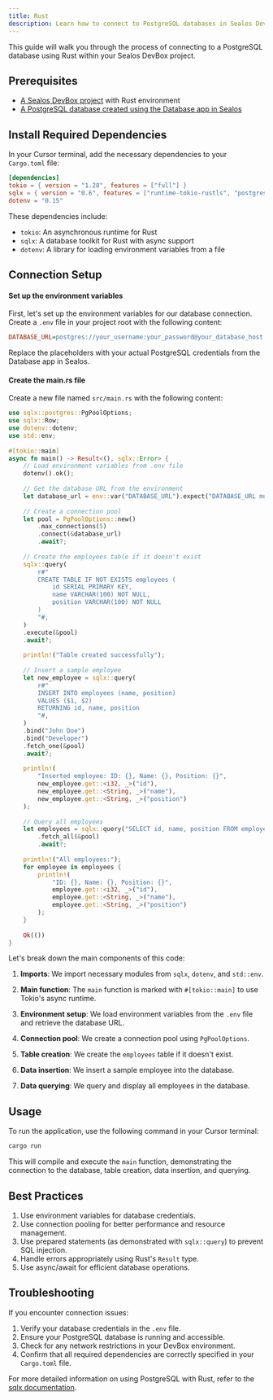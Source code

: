 ```yaml
---
title: Rust
description: Learn how to connect to PostgreSQL databases in Sealos DevBox using Rust
---
```


This guide will walk you through the process of connecting to a PostgreSQL database using Rust within your Sealos DevBox project.

## Prerequisites

- [A Sealos DevBox project](/docs/guides/fundamentals/create-a-project) with Rust environment
- [A PostgreSQL database created using the Database app in Sealos](./)

## Install Required Dependencies

In your Cursor terminal, add the necessary dependencies to your `Cargo.toml` file:

```toml
[dependencies]
tokio = { version = "1.28", features = ["full"] }
sqlx = { version = "0.6", features = ["runtime-tokio-rustls", "postgres"] }
dotenv = "0.15"
```

These dependencies include:
- `tokio`: An asynchronous runtime for Rust
- `sqlx`: A database toolkit for Rust with async support
- `dotenv`: A library for loading environment variables from a file

## Connection Setup

<div className='fd-steps [&_h4]:fd-step'>

#### Set up the environment variables

First, let's set up the environment variables for our database connection. Create a `.env` file in your project root with the following content:

```ini title=".env"
DATABASE_URL=postgres://your_username:your_password@your_database_host:5432/your_database_name
```

Replace the placeholders with your actual PostgreSQL credentials from the Database app in Sealos.

#### Create the main.rs file

Create a new file named `src/main.rs` with the following content:

```rust title="src/main.rs"
use sqlx::postgres::PgPoolOptions;
use sqlx::Row;
use dotenv::dotenv;
use std::env;
 
#[tokio::main]
async fn main() -> Result<(), sqlx::Error> {
    // Load environment variables from .env file
    dotenv().ok();
 
    // Get the database URL from the environment
    let database_url = env::var("DATABASE_URL").expect("DATABASE_URL must be set");
 
    // Create a connection pool
    let pool = PgPoolOptions::new()
        .max_connections(5)
        .connect(&database_url)
        .await?;
 
    // Create the employees table if it doesn't exist
    sqlx::query(
        r#"
        CREATE TABLE IF NOT EXISTS employees (
            id SERIAL PRIMARY KEY,
            name VARCHAR(100) NOT NULL,
            position VARCHAR(100) NOT NULL
        )
        "#,
    )
    .execute(&pool)
    .await?;
 
    println!("Table created successfully");
 
    // Insert a sample employee
    let new_employee = sqlx::query(
        r#"
        INSERT INTO employees (name, position)
        VALUES ($1, $2)
        RETURNING id, name, position
        "#,
    )
    .bind("John Doe")
    .bind("Developer")
    .fetch_one(&pool)
    .await?;
 
    println!(
        "Inserted employee: ID: {}, Name: {}, Position: {}",
        new_employee.get::<i32, _>("id"),
        new_employee.get::<String, _>("name"),
        new_employee.get::<String, _>("position")
    );
 
    // Query all employees
    let employees = sqlx::query("SELECT id, name, position FROM employees")
        .fetch_all(&pool)
        .await?;
 
    println!("All employees:");
    for employee in employees {
        println!(
            "ID: {}, Name: {}, Position: {}",
            employee.get::<i32, _>("id"),
            employee.get::<String, _>("name"),
            employee.get::<String, _>("position")
        );
    }
 
    Ok(())
}
```

Let's break down the main components of this code:

1. **Imports**: We import necessary modules from `sqlx`, `dotenv`, and `std::env`.

2. **Main function**: The `main` function is marked with `#[tokio::main]` to use Tokio's async runtime.

3. **Environment setup**: We load environment variables from the `.env` file and retrieve the database URL.

4. **Connection pool**: We create a connection pool using `PgPoolOptions`.

5. **Table creation**: We create the `employees` table if it doesn't exist.

6. **Data insertion**: We insert a sample employee into the database.

7. **Data querying**: We query and display all employees in the database.

</div>

## Usage

To run the application, use the following command in your Cursor terminal:

```bash
cargo run
```

This will compile and execute the `main` function, demonstrating the connection to the database, table creation, data insertion, and querying.

## Best Practices

1. Use environment variables for database credentials.
2. Use connection pooling for better performance and resource management.
3. Use prepared statements (as demonstrated with `sqlx::query`) to prevent SQL injection.
4. Handle errors appropriately using Rust's `Result` type.
5. Use async/await for efficient database operations.

## Troubleshooting

If you encounter connection issues:

1. Verify your database credentials in the `.env` file.
2. Ensure your PostgreSQL database is running and accessible.
3. Check for any network restrictions in your DevBox environment.
4. Confirm that all required dependencies are correctly specified in your `Cargo.toml` file.

For more detailed information on using PostgreSQL with Rust, refer to the [sqlx documentation](https://github.com/launchbadge/sqlx).